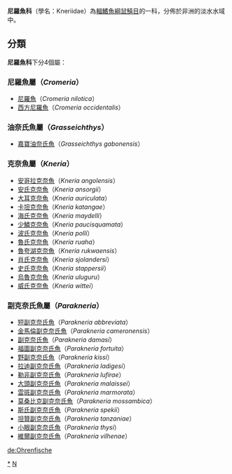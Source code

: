 {{Automatic taxobox
| taxon = Kneriidae
| image = Kneria angolensis.jpg
| image_caption = ''[[Kneria_angolensis|Kneria angolensis]]''
| authority = [[Günther|Günther]], 1868
| subdivision_ranks = [[屬|屬]]
| subdivision = * 見內文
}}

'''尼羅魚科'''（學名：Kneriidae）為[[輻鰭魚綱|輻鰭魚綱]][[鼠鱚目|鼠鱚目]]的一科，分佈於非洲的淡水水域中。

==分類==
'''尼羅魚科'''下分4個屬：
===尼羅魚屬（''Cromeria''）===
*[[尼羅魚|尼羅魚]]（''Cromeria nilotica''）
*[[西方尼羅魚|西方尼羅魚]]（''Cromeria occidentalis''）
===油奈氏魚屬（''Grasseichthys''）===

*[[嘉寶油奈氏魚|嘉寶油奈氏魚]]（''Grasseichthys gabonensis''）
===克奈魚屬（''Kneria''）===

*[[安哥拉克奈魚|安哥拉克奈魚]]（''Kneria angolensis''）
*[[安氏克奈魚|安氏克奈魚]]（''Kneria ansorgii''）
*[[大耳克奈魚|大耳克奈魚]]（''Kneria auriculata''）
*[[卡坦克奈魚|卡坦克奈魚]]（''Kneria katangae''）
*[[海氏克奈魚|海氏克奈魚]]（''Kneria maydelli''）
*[[少鱗克奈魚|少鱗克奈魚]]（''Kneria paucisquamata''）
*[[波氏克奈魚|波氏克奈魚]]（''Kneria polli''）
*[[魯氏克奈魚|魯氏克奈魚]]（''Kneria ruaha''）
*[[魯夸湖克奈魚|魯夸湖克奈魚]]（''Kneria rukwaensis''）
*[[肖氏克奈魚|肖氏克奈魚]]（''Kneria sjolandersi''）
*[[史氏克奈魚|史氏克奈魚]]（''Kneria stappersii''）
*[[烏魯克奈魚|烏魯克奈魚]]（''Kneria uluguru''）
*[[威氏克奈魚|威氏克奈魚]]（''Kneria wittei''）
===副克奈氏魚屬（''Parakneria''）===

*[[短副克奈氏魚|短副克奈氏魚]]（''Parakneria abbreviata''）
*[[金馬倫副克奈氏魚|金馬倫副克奈氏魚]]（''Parakneria cameronensis''）
*[[副克奈氏魚|副克奈氏魚]]（''Parakneria damasi''）
*[[福圖副克奈氏魚|福圖副克奈氏魚]]（''Parakneria fortuita''）
*[[野副克奈氏魚|野副克奈氏魚]]（''Parakneria kissi''）
*[[拉迪副克奈氏魚|拉迪副克奈氏魚]]（''Parakneria ladigesi''）
*[[勒非副克奈氏魚|勒非副克奈氏魚]]（''Parakneria lufirae''）
*[[大頭副克奈氏魚|大頭副克奈氏魚]]（''Parakneria malaissei''）
*[[雲斑副克奈氏魚|雲斑副克奈氏魚]]（''Parakneria marmorata''）
*[[莫桑比克副克奈氏魚|莫桑比克副克奈氏魚]]（''Parakneria mossambica''）
*[[斯氏副克奈氏魚|斯氏副克奈氏魚]]（''Parakneria spekii''）
*[[坦贊副克奈氏魚|坦贊副克奈氏魚]]（''Parakneria tanzaniae''）
*[[小眼副克奈氏魚|小眼副克奈氏魚]]（''Parakneria thysi''）
*[[維爾副克奈氏魚|維爾副克奈氏魚]]（''Parakneria vilhenae''）
{{Taxonbar|from=Q990619}}

[[Category:尼羅魚科|*]]
[[Category:1868年描述的分类群|N]]

[[de:Ohrenfische|de:Ohrenfische]]